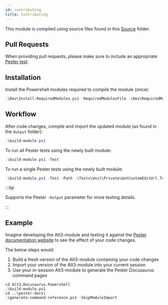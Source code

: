```yaml
---
id: contributing
title: Contributing
---
```


This module is compiled using source files found in this
[Source](https://github.com/alt3/Docusaurus.Powershell/tree/main/Source)
folder.

## Pull Requests

When providing pull requests, please make sure to include an appropriate
[Pester test](https://github.com/alt3/Docusaurus.Powershell/tree/main/Tests).

## Installation

Install the Powershell modules required to compile the module (once):

```powershell
.\Dev\Install-RequiredModules.ps1 -RequiredModulesFile .\Dev\RequiredModules.psd1 -Verbose
```

## Workflow

After code changes, compile and import the updated module (as found in the `Output` folder):

```powershell
.\build-module.ps1
```

To run all Pester tests using the newly built module:

```powershell
.\build-module.ps1 -Test
```

To run a single Pester tests using the newly built module:

```powershell
.\build-module.ps1 -Test -Path .\Tests\Unit\Private\GetCustomEditUrl.Tests.ps1
```

:::tip

Supports the Pester `-Output` parameter for more testing details.

:::

## Example

Imagine developing the Alt3-module and testing it against the
[Pester documentation website](https://pester.dev/) to see the effect
of your code changes.

The below steps would:

1. Build a fresh version of the Alt3-module containing your code changes
2. Import your version of the Alt3-module into your current session
3. Use your in-session Alt3-module to generate the Pester Docusaurus command pages

```
cd Alt3.Docusaurus.Powershell
.\build-module.ps1
cd ..\pester-docs\
.\generate-command-reference.ps1 -SkipModuleImport
```
